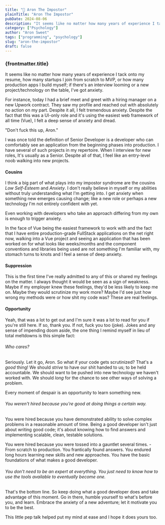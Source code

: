 ```yaml
---
title: "🧠 Aron The Impostor"
plainTitle: "Aron The Impostor"
pubDate: 2024-08-06
description: "It seems like no matter how many years of experience I tack onto my resume, how many startups I join from scratch to MVP, or how many production apps I build myself; if there's an interview looming or a new project/technology on the table, I've got anxiety."
category: ["Psychology"]
author: "Aron Sweet"
tags: ["programming", "psychology"]
slug: "aron-the-impostor"
draft: false
---
```


### {frontmatter.title}

It seems like no matter how many years of experience I tack onto my resume, how many startups I join from scratch to MVP, or how many production apps I build myself; if there's an interview looming or a new project/technology on the table, I've got anxiety.

For instance, today I had a brief meet and greet with a hiring manager on a new Upwork contract. They saw my profile and reached out with absolutely no action on my part. Despite it all, I felt tremendous anxiety. Despite the fact that this was a UI-only role and it's using the easiest web framework of all time (Vue), I felt a deep sense of anxiety and dread.

"Don't fuck this up, Aron."

I was once told the definition of Senior Developer is a developer who can comfortably see an application from the beginning phases into production. I have several of such projects in my repertoire. When I interview for new roles, It's usually as a Senior. Despite all of that, I feel like an entry-level noob walking into new projects.

#### Cousins

I think a big part of what plays into my impostor syndrome are the cousins _Low Self-Esteem_ and _Anxiety_. I don't really believe in myself or my abilities without truly understanding what I'm getting into. I get anxiety when something new emerges causing change; like a new role or perhaps a new technology I'm not entirely confident with yet.

Even working with developers who take an approach differing from my own is enough to trigger anxiety.

In the face of Vue being the easiest framework to work with and the fact that I have entire production-grade FullStack applications on the net right now, walking into a Vue project and seeing an application that has been worked on for what looks like weeks/months and the component conventions and libraries being used are not something I'm familiar with, my stomach turns to knots and I feel a sense of deep anxiety.

#### Suppression

This is the first time I've really admitted to any of this or shared my feelings on the matter. I always thought it would be seen as a sign of weakness. Maybe if my employer knew these feelings, they'd be less likely to keep me on. Maybe they would scrutinize my work more? Maybe I'd see just how wrong my methods were or how shit my code was? These are real feelings.

#### Opportunity

Yeah, that was a lot to get out and I'm sure it was a lot to read for you if you're still here. If so, thank you. If not, fuck you too (joke). Jokes and any sense of impending doom aside, the one thing I remind myself in lieu of total meltdowns is this simple fact:

###### Who cares?

Seriously. Let it go, Aron. So what if your code gets scrutinized? That's a _good_ thing! We should _strive_ to have our shit handed to us; to be held accountable. We should want to be pushed into new technology we haven't worked with. We should _long_ for the chance to see other ways of solving a problem.

Every moment of despair is an opportunity to learn something new.

###### You weren't hired because you're good at doing things a certain way.

You were hired because you have demonstrated ability to solve complex problems in a reasonable amount of time. Being a good developer isn't just about writing good code; it's about knowing how to find answers and implementing scalable, clean, testable solutions.

You were hired because you were tossed into a gauntlet several times. -From scratch to production. You frantically found answers. You endured long hours learning new skills and new approaches. You have the basic foundations of what makes a good developer.

###### You don't need to be an expert at everything. You just need to know how to use the tools available to eventually become one.

That's the bottom line. So keep doing what a good developer does and take advantage of this moment. Go in there, humble yourself to what's before you, and learn. Embrace the anxiety of a new adventure; let it motivate you to be the best.

This little pep talk helped put my mind at ease and I hope it does yours too.
